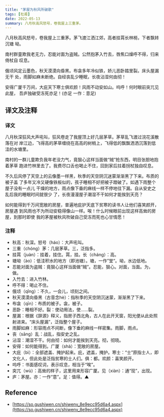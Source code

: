 ```yaml
---
title: "茅屋为秋风所破歌"
tags: [杜甫]
date: 2022-05-13
summary: 八月秋高风怒号，卷我屋上三重茅。
---
```


八月秋高风怒号，卷我屋上三重茅。茅飞渡江洒江郊，高者挂罥长林梢，下者飘转沉塘
坳。

南村群童欺我老无力，忍能对面为盗贼。公然抱茅入竹去，唇焦口燥呼不得，归来倚杖自
叹息。

俄顷风定云墨色，秋天漠漠向昏黑。布衾多年冷似铁，娇儿恶卧踏里裂。床头屋漏无干
处，雨脚如麻未断绝。自经丧乱少睡眠，长夜沾湿何由彻！

安得广厦千万间，大庇天下寒士俱欢颜！风雨不动安如山。呜呼！何时眼前突兀见此屋，
吾庐独破受冻死亦足！(亦足 一作：意足)

## 译文及注释

### 译文

八月秋深狂风大声吼叫，狂风卷走了我屋顶上好几层茅草。茅草乱飞渡过浣花溪散落在对
岸江边，飞得高的茅草缠绕在高高的树梢上，飞得低的飘飘洒洒沉落到低洼的水塘里。

南村的一群儿童欺负我年老没力气，竟狠心这样当面做“贼”抢东西，明目张胆地抱着茅草
跑进竹林里去了。我费尽口舌也喝止不住，回到家后拄着拐杖独自叹息。

不久后风停了天空上的云像墨一样黑，秋季的天空阴沉迷蒙渐渐黑了下来。布质的被子盖
了多年又冷又硬像铁板似的，孩子睡相不好把被子蹬破了。如遇下雨整个屋子没有一点儿
干燥的地方，雨点像下垂的麻线一样不停地往下漏。自从安史之乱后我的睡眠时间就很少
了，长夜漫漫屋子潮湿不干如何才能挨到天亮？

如何能得到千万间宽敞的房屋，普遍地庇护天底下贫寒的读书人让他们喜笑颜开，房屋遇
到风雨也不为所动安稳得像山一样。唉！什么时候眼前出现这样高耸的房屋，到那时即使
我的茅屋被秋风吹破自己受冻而死也心甘情愿！

### 注释

- 秋高：秋深。怒号（háo）：大声吼叫。
- 三重（chóng）茅：几层茅草。三，泛指多。
- 挂罥（juàn）：挂着，挂住。罥，挂。长（cháng）：高。
- 塘坳（ào）：低洼积水的地方（即池塘）。塘，一作”堂“。坳，水边低地。
- 忍能对面为盗贼：竟狠心这样当面做“贼”。忍能，狠心。对面，当面。为，做。
- 入竹去：进入竹林。
- 呼不得：喝止不住。
- 俄顷（qǐng）：不久，一会儿，顷刻之间。
- 秋天漠漠向昏黑（古音念hè）：指秋季的天空阴沉迷蒙，渐渐黑了下来。
- 布衾（qīn）：布质的被子。衾，被子。
- 恶卧：睡相不好。裂：使动用法，使……裂。
- 屋漏：根据《辞源》释义，指房子西北角，古人在此开天窗，阳光便从此处照射进来。“床头屋漏”，泛指整个屋子。
- 雨脚如麻：形容雨点不间断，像下垂的麻线一样密集。雨脚，雨点。
- 丧（sāng）乱：战乱，指安史之乱。
- 沾湿：潮湿不干。何由彻：如何才能挨到天亮。彻，彻晓。
- 安得：如何能得到。广厦（shà）：宽敞的房屋。
- 大庇（bì）：全部遮盖、掩护起来。庇，遮盖，掩护。寒士：“士”原指士人，即文化人，但此处是泛指贫寒的士人们。俱：都。欢颜：喜笑颜开。
- 呜呼：书面感叹词，表示叹息，相当于“唉”。
- 突兀（wù）：高耸的样子，这里用来形容广厦。见（xiàn）：通“现”，出现。
- 庐：茅屋。亦：一作“意”。足：值得。▲

## Reference

- [https://so.gushiwen.cn/shiwenv_8e9ecc95d6a4.aspx](https://so.gushiwen.cn/shiwenv_8e9ecc95d6a4.aspx)